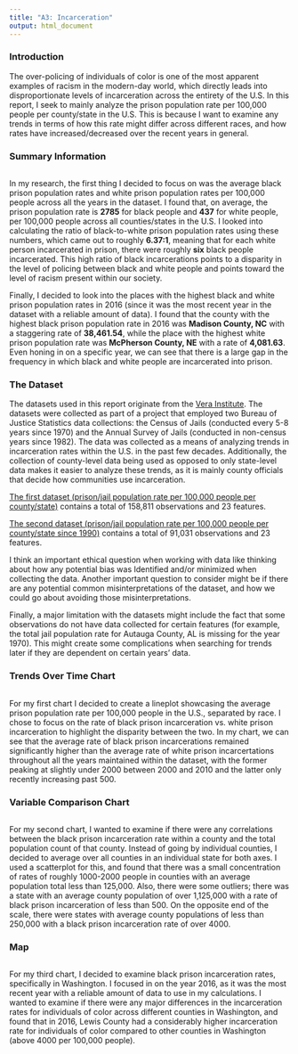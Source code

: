 ```yaml
---
title: "A3: Incarceration"
output: html_document
---
```


### Introduction

The over-policing of individuals of color is one of the most apparent examples of racism in the modern-day world, which directly leads into disproportionate levels of incarceration across the entirety of the U.S. In this report, I seek to mainly analyze the prison population rate per 100,000 people per county/state in the U.S. This is because I want to examine any trends in terms of how this rate might differ across different races, and how rates have increased/decreased over the recent years in general. 

### Summary Information
```r
```
In my research, the first thing I decided to focus on was the average black prison population rates and white prison population rates per 100,000 people across all the years in the dataset. I found that, on average, the prison population rate is **2785** for black people and **437** for white people, per 100,000 people across all counties/states in the U.S. I looked into calculating the ratio of black-to-white prison population rates using these numbers, which came out to roughly **6.37:1**, meaning that for each white person incarcerated in prison, there were roughly **six** black people incarcerated. This high ratio of black incarcerations points to a disparity in the level of policing between black and white people and points toward the level of racism present within our society.

Finally, I decided to look into the places with the highest black and white prison population rates in 2016 (since it was the most recent year in the dataset with a reliable amount of data). I found that the county with the highest black prison population rate in 2016 was **Madison County, NC** with a staggering rate of **38,461.54**, while the place with the highest white prison population rate was **McPherson County, NE** with a rate of **4,081.63**. Even honing in on a specific year, we can see that there is a large gap in the frequency in which black and white people are incarcerated into prison.

### The Dataset

The datasets used in this report originate from the [Vera Institute]( https://github.com/vera-institute/incarceration-trends). The datasets were collected as part of a project that employed two Bureau of Justice Statistics data collections: the Census of Jails (conducted every 5-8 years since 1970) and the Annual Survey of Jails (conducted in non-census years since 1982). The data was collected as a means of analyzing trends in incarceration rates within the U.S. in the past few decades. Additionally, the collection of county-level data being used as opposed to only state-level data makes it easier to analyze these trends, as it is mainly county officials that decide how communities use incarceration. 

[The first dataset (prison/jail population rate per 100,000 people per county/state)](https://github.com/melaniewalsh/Neat-Datasets/blob/main/us-prison-jail-rates.csv?raw=true) contains a total of 158,811 observations and 23 features.

[The second dataset (prison/jail population rate per 100,000 people per county/state since 1990)](https://raw.githubusercontent.com/melaniewalsh/Neat-Datasets/main/us-prison-jail-rates-1990.csv) contains a total of 91,031 observations and 23 features.

I think an important ethical question when working with data like thinking about how any potential bias was Identified and/or minimized when collecting the data. Another important question to consider might be if there are any potential common misinterpretations of the dataset, and how we could go about avoiding those misinterpretations.

Finally, a major limitation with the datasets might include the fact that some observations do not have data collected for certain features (for example, the total jail population rate for Autauga County, AL is missing for the year 1970). This might create some complications when searching for trends later if they are dependent on certain years’ data.

### Trends Over Time Chart
```r
```

For my first chart I decided to create a lineplot showcasing the average prison population rate per 100,000 people in the U.S., separated by race. I chose to focus on the rate of black prison incarceration vs. white prison incarceration to highlight the disparity between the two. In my chart, we can see that the average rate of black prison incarcerations remained significantly higher than the average rate of white prison incarcertations throughout all the years maintained within the dataset, with the former peaking at slightly under 2000 between 2000 and 2010 and the latter only recently increasing past 500.

### Variable Comparison Chart
```r
```

For my second chart, I wanted to examine if there were any correlations between the black prison incarceration rate within a county and the total population count of that county. Instead of going by individual counties, I decided to average over all counties in an individual state for both axes. I used a scatterplot for this, and found that there was a small concentration of rates of roughly 1000-2000 people in counties with an average population total less than 125,000. Also, there were some outliers; there was a state with an average county population of over 1,125,000 with a rate of black prison incarceration of less than 500. On the opposite end of the scale, there were states with average county populations of less than 250,000 with a black prison incarceration rate of over 4000.

### Map
```r
```

For my third chart, I decided to examine black prison incarceration rates, specifically in Washington. I focused in on the year 2016, as it was the most recent year with a reliable amount of data to use in my calculations. I wanted to examine if there were any major differences in the incarceration rates for individuals of color across different counties in Washington, and found that in 2016, Lewis County had a considerably higher incarceration rate for individuals of color compared to other counties in Washington (above 4000 per 100,000 people).